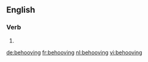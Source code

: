 ==English==

===Verb===
{{head|en}}

# {{present participle of|behoove|lang=en}}

[[de:behooving]]
[[fr:behooving]]
[[nl:behooving]]
[[vi:behooving]]